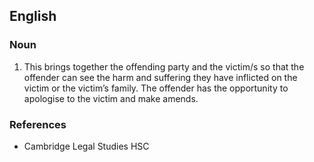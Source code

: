 ==English==

===Noun===
{{en-noun|head=[[reintegrative]] [[shaming]]}}

# {{lb|en|criminal law}} This brings together the offending party and the victim/s so that the offender can see the harm and suffering they have inflicted on the victim or the victim’s family. The offender has the opportunity to apologise to the victim and make amends.

===References===
* Cambridge Legal Studies HSC